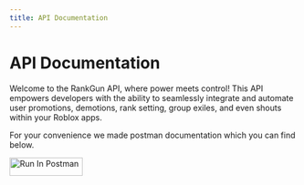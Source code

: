 ```yaml
---
title: API Documentation
---
```


# API Documentation

Welcome to the RankGun API, where power meets control!
This API empowers developers with the ability to seamlessly integrate and automate user promotions, demotions, rank setting, group exiles, and even shouts within your Roblox apps.

For your convenience we made postman documentation which you can find below.

[<img src="https://run.pstmn.io/button.svg" alt="Run In Postman" style="width: 128px; height: 32px;">](https://god.gw.postman.com/run-collection/14135941-80872b22-2e38-431a-a000-a8ac2c3cb03e?action=collection%2Ffork&source=rip_markdown&collection-url=entityId%3D14135941-80872b22-2e38-431a-a000-a8ac2c3cb03e%26entityType%3Dcollection%26workspaceId%3D60c98d35-237d-457b-a577-c4d4269f7c37)
